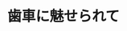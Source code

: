 ﻿---
title: "歯車に魅せられて"
category: "物質理工学院"
vol: 77
interviewee: "北條 春夫"
url: ""
tags: []
pdf: "77-4-hojo.pdf"
career: ""
preface: "古代から現代に至るまでさまざまな機械が発明され、そして利用されてきた。その中には動力を伝える ために歯車が使われているものが多い。そのため、歯車に関する研究は長い間行なわれてきた。先生の所 属する精密工学研究所では戦前から歯車の研究を軸としており、北條春夫先生はこの流れを受け継いでい る。本稿では、北條先生の研究を中心に、歯車に関する研究の変遷を紹介する。"
---
